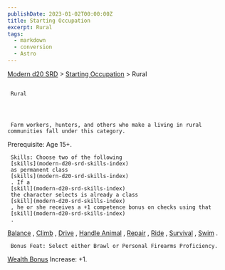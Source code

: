 ```yaml
---
publishDate: 2023-01-02T00:00:00Z
title: Starting Occupation
excerpt: Rural
tags:
  - markdown
  - conversion
  - Astro
---
```


[Modern d20 SRD](/#modernD20) > [Starting Occupation](modern-d20-srd-starting-occupation-index) > Rural

##

     Rural




     Farm workers, hunters, and others who make a living in rural communities fall under this category.

Prerequisite: Age 15+.

     Skills: Choose two of the following
     [skills](modern-d20-srd-skills-index)
     as permanent class
     [skills](modern-d20-srd-skills-index)
     . If a
     [skill](modern-d20-srd-skills-index)
     the character selects is already a class
     [skill](modern-d20-srd-skills-index)
     , he or she receives a +1 competence bonus on checks using that
     [skill](modern-d20-srd-skills-index)
     .

[Balance](modern-d20-srd-skills-balance)
,
[Climb](modern-d20-srd-skills-climb)
,
[Drive](modern-d20-srd-skills-drive)
,
[Handle Animal](modern-d20-srd-skills-handle-animal)
,
[Repair](modern-d20-srd-skills-repair)
,
[Ride](modern-d20-srd-skills-ride)
,
[Survival](modern-d20-srd-skills-survival)
,
[Swim](modern-d20-srd-skills-swim)
.

     Bonus Feat: Select either Brawl or Personal Firearms Proficiency.

[Wealth Bonus](modern-d20-srd-wealth-wealth-bonus)
Increase: +1.
